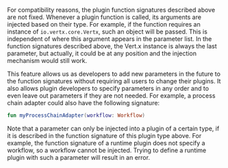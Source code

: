 For compatibility reasons, the plugin function signatures described above are
not fixed. Whenever a plugin function is called, its arguments are injected
based on their type. For example, if the function requires an instance of
`io.vertx.core.Vertx`, such an object will be passed. This is independent of
where this argument appears in the parameter list. In the function signatures
described above, the Vert.x instance is always the last parameter, but actually,
it could be at any position and the injection mechanism would still work.

This feature allows us as developers to add new parameters in the future to
the function signatures without requiring all users to change their plugins.
It also allows plugin developers to specify parameters in any order and
to even leave out parameters if they are not needed. For example,
a <DocsLink href="#process-chain-adapters">process chain adapter</DocsLink>
could also have the following signature:

```kotlin
fun myProcessChainAdapter(workflow: Workflow)
```

Note that a parameter can only be injected into a plugin of a certain type,
if it is described in the function signature of this plugin type above. For
example, the function signature of a <DocsLink href="#custom-runtime-environments">runtime plugin</DocsLink>
does not specify a <DocsLink href="#workflows">workflow</DocsLink>, so a
workflow cannot be injected. Trying to define a runtime plugin with such a
parameter will result in an error.
